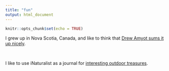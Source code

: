 ```yaml
---
title: "fun"
output: html_document
---
```


```r
knitr::opts_chunk$set(echo = TRUE)
```

I grew up in Nova Scotia, Canada, and like to think that [Drew Amyot sums it up nicely](https://www.flickr.com/photos/oakus/).

&nbsp;

I like to use iNaturalist as a journal for [interesting outdoor treasures](https://www.inaturalist.org/people/mannfred).




